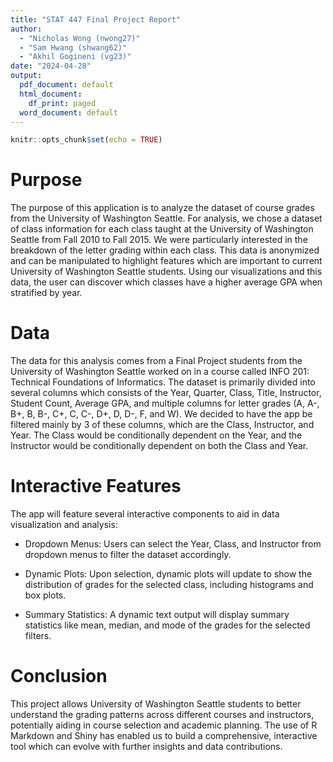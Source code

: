 ```yaml
---
title: "STAT 447 Final Project Report"
author: 
  - "Nicholas Wong (nwong27)"
  - "Sam Hwang (shwang62)"
  - "Akhil Gogineni (vg23)"
date: "2024-04-28"
output:
  pdf_document: default
  html_document:
    df_print: paged
  word_document: default
---
```


```r
knitr::opts_chunk$set(echo = TRUE)
```

# Purpose 
The purpose of this application is to analyze the dataset of course grades from the University of Washington Seattle. For analysis, 
we chose a dataset of class information for each class taught at the University of Washington Seattle from Fall $2010$ to Fall 
$2015.$ We were particularly interested in the breakdown of the letter grading within each class. This data is anonymized and can be manipulated to highlight features which are important to current University of Washington Seattle students. Using our visualizations and this data, the user can discover which classes have a higher average GPA when stratified by year.

# Data 
The data for this analysis comes from a Final Project students from the University of Washington Seattle worked on in a course called INFO 201: Technical Foundations of Informatics. The dataset is primarily divided into several columns which consists of the Year, Quarter, Class, Title, Instructor, Student Count, Average GPA, and multiple columns for letter grades (A, A-, B+, B, B-, C+, C, C-, 
D+, D, D-, F, and W). We decided to have the app be filtered mainly by $3$ of these columns, which are the Class, Instructor, and 
Year. The Class would be conditionally dependent on the Year, and the Instructor would be conditionally dependent on both the Class 
and Year.

# Interactive Features
The app will feature several interactive components to aid in data visualization and analysis:

+ Dropdown Menus: Users can select the Year, Class, and Instructor from dropdown menus to filter the dataset accordingly.

+ Dynamic Plots: Upon selection, dynamic plots will update to show the distribution of grades for the selected class, including histograms and box plots.

+ Summary Statistics: A dynamic text output will display summary statistics like mean, median, and mode of the grades for the selected filters.

# Conclusion
This project allows University of Washington Seattle students to better understand the grading patterns across different courses and instructors, potentially aiding in course selection and academic planning. The use of R Markdown and Shiny has enabled us to build a comprehensive, interactive tool which can evolve with further insights and data contributions.